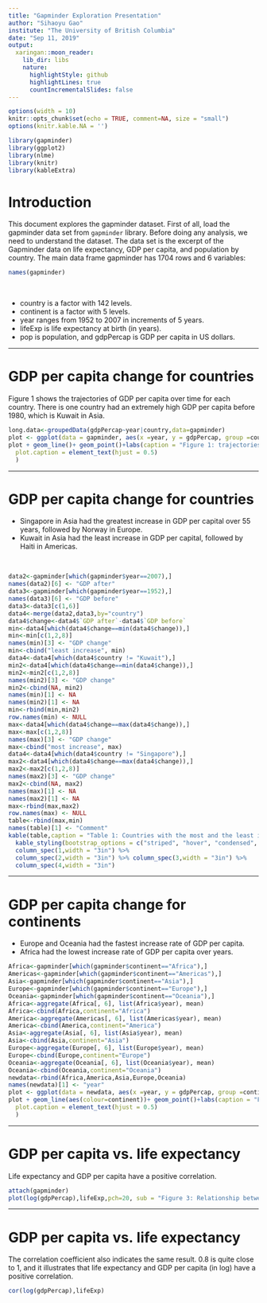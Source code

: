 ```yaml
---
title: "Gapminder Exploration Presentation"
author: "Sihaoyu Gao"
institute: "The University of British Columbia"
date: "Sep 11, 2019"
output:
  xaringan::moon_reader:
    lib_dir: libs
    nature:
      highlightStyle: github
      highlightLines: true
      countIncrementalSlides: false
---
```


```r
options(width = 10)
knitr::opts_chunk$set(echo = TRUE, comment=NA, size = "small")
options(knitr.kable.NA = '')
```


```r
library(gapminder)
library(ggplot2)
library(nlme)
library(knitr)
library(kableExtra)
```

# Introduction

This document explores the gapminder dataset. First of all, load the gapminder data set from `gapminder` library. Before doing any analysis, we need to understand the dataset. The data set is the excerpt of the Gapminder data on life expectancy, GDP per capita, and population by country. The main data frame gapminder has 1704 rows and 6 variables: 

```r
names(gapminder)
```

<br>

- country is a factor with 142 levels.
- continent is a factor with 5 levels.
- year ranges from 1952 to 2007 in increments of 5 years.
- lifeExp is life expectancy at birth (in years).
- pop is population, and gdpPercap is GDP per capita in US dollars.


---

# GDP per capita change for countries

Figure 1 shows the trajectories of GDP per capita over time for each country. There is one country had an extremely high GDP per capita before 1980, which is Kuwait in Asia.


```r
long.data<-groupedData(gdpPercap~year|country,data=gapminder) 
plot <- ggplot(data = gapminder, aes(x =year, y = gdpPercap, group =country))
plot + geom_line()+ geom_point()+labs(caption = "Figure 1: trajectories of GDP per capita over time for each country")+ theme(
  plot.caption = element_text(hjust = 0.5)
  )
```

---

# GDP per capita change for countries

- Singapore in Asia had the greatest increase in GDP per capital over 55 years, followed by Norway in Europe. 
- Kuwait in Asia had the least increase in GDP per capital, followed by Haiti in Americas. 


<br>
   
```r
data2<-gapminder[which(gapminder$year==2007),]
names(data2)[6] <- "GDP after"
data3<-gapminder[which(gapminder$year==1952),]
names(data3)[6] <- "GDP before"
data3<-data3[c(1,6)]
data4<-merge(data2,data3,by="country")
data4$change<-data4$`GDP after`-data4$`GDP before`
min<-data4[which(data4$change==min(data4$change)),]
min<-min[c(1,2,8)]
names(min)[3] <- "GDP change"
min<-cbind("least increase", min)
data4<-data4[which(data4$country != "Kuwait"),]
min2<-data4[which(data4$change==min(data4$change)),]
min2<-min2[c(1,2,8)]
names(min2)[3] <- "GDP change"
min2<-cbind(NA, min2)
names(min)[1] <- NA
names(min2)[1] <- NA
min<-rbind(min,min2)
row.names(min) <- NULL
max<-data4[which(data4$change==max(data4$change)),]
max<-max[c(1,2,8)]
names(max)[3] <- "GDP change"
max<-cbind("most increase", max)
data4<-data4[which(data4$country != "Singapore"),]
max2<-data4[which(data4$change==max(data4$change)),]
max2<-max2[c(1,2,8)]
names(max2)[3] <- "GDP change"
max2<-cbind(NA, max2)
names(max)[1] <- NA
names(max2)[1] <- NA
max<-rbind(max,max2)
row.names(max) <- NULL
table<-rbind(max,min)
names(table)[1] <- "Comment"
kable(table,caption = "Table 1: Countries with the most and the least increase in GDP per capita",align='c') %>%
  kable_styling(bootstrap_options = c("striped", "hover", "condensed", "responsive"))%>%
  column_spec(1,width = "3in") %>%
  column_spec(2,width = "3in") %>% column_spec(3,width = "3in") %>%
  column_spec(4,width = "3in") 
```


---

# GDP per capita change for continents

- Europe and Oceania had the fastest increase rate of GDP per capita.
- Africa had the lowest increase rate of GDP per capita over years. 

```r
Africa<-gapminder[which(gapminder$continent=="Africa"),]
Americas<-gapminder[which(gapminder$continent=="Americas"),]
Asia<-gapminder[which(gapminder$continent=="Asia"),]
Europe<-gapminder[which(gapminder$continent=="Europe"),]
Oceania<-gapminder[which(gapminder$continent=="Oceania"),]
Africa<-aggregate(Africa[, 6], list(Africa$year), mean)
Africa<-cbind(Africa,continent="Africa")
America<-aggregate(Americas[, 6], list(Americas$year), mean)
America<-cbind(America,continent="America")
Asia<-aggregate(Asia[, 6], list(Asia$year), mean)
Asia<-cbind(Asia,continent="Asia")
Europe<-aggregate(Europe[, 6], list(Europe$year), mean)
Europe<-cbind(Europe,continent="Europe")
Oceania<-aggregate(Oceania[, 6], list(Oceania$year), mean)
Oceania<-cbind(Oceania,continent="Oceania")
newdata<-rbind(Africa,America,Asia,Europe,Oceania)
names(newdata)[1] <- "year"
plot <- ggplot(data = newdata, aes(x =year, y = gdpPercap, group =continent))
plot + geom_line(aes(colour=continent))+ geom_point()+labs(caption = "Figure 2: trajectories of GDP per capita over time for each continent")+ theme(
  plot.caption = element_text(hjust = 0.5)
  )
```

---

# GDP per capita vs. life expectancy

Life expectancy and GDP per capita have a positive correlation. 

```r
attach(gapminder)
plot(log(gdpPercap),lifeExp,pch=20, sub = "Figure 3: Relationship between GDP per capita (in log) and life expectancy")
```

---
# GDP per capita vs. life expectancy

The correlation coefficient also indicates the same result. 0.8 is quite close to 1, and it illustrates that life expectancy and GDP per capita (in log) have a positive correlation.

```r
cor(log(gdpPercap),lifeExp)
```


